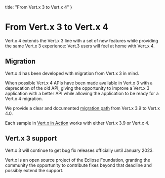 
  title: "From Vert.x 3 to Vert.x 4"
}

# From Vert.x 3 to Vert.x 4

Vert.x 4 extends the Vert.x 3 line with a set of new features while providing the same Vert.x 3 experience: Vert.3
users will feel at home with Vert.x 4.

## Migration

Vert.x 4 has been developed with migration from Vert.x 3 in mind.

When possible Vert.x 4 APIs have been made available in Vert.x 3 with a deprecation of the old API, giving
the opportunity to improve a Vert.x 3 application with a better API while allowing the application to be ready for a Vert.x 4
migration.

We provide a clear and documented [migration path](https://github.com/vert-x3/vertx-4-migration-guide/) from Vert.x 3.9
to Vert.x 4.0.

Each sample in [Vert.x in Action](https://www.manning.com/books/vertx-in-action) works with either Vert.x 3.9 or Vert.x 4.

## Vert.x 3 support

Vert.x 3 will continue to get bug fix releases officially until January 2023.

Vert.x is an open source project of the Eclipse Foundation, granting the community the opportunity to contribute
fixes beyond that deadline and possibly extend the support.





